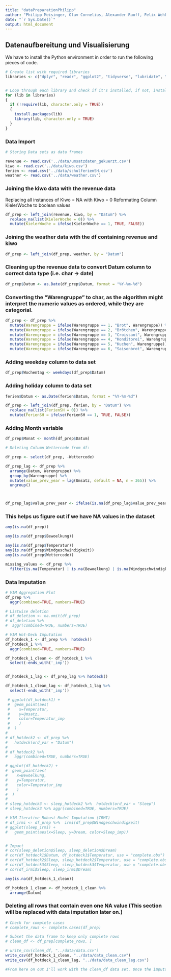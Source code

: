 ```yaml
---
title: "dataPreparationPhilipp"
author: "Philipp Meisinger, Olav Cornelius, Alexander Ruoff, Felix Wehkamp"
date: "`r Sys.Date()`"
output: html_document
---
```


## Datenaufbereitung und Visualisierung
We have to install the Python environment in order to run the following pieces of code.
```r
# Create list with required libraries
libraries <- c("dplyr", "readr", "ggplot2", "tidyverse", "lubridate", "VIM")


# Loop through each library and check if it's installed, if not, install it and then load it to include in this project
for (lib in libraries)
{
  if (!require(lib, character.only = TRUE))
  {
    install.packages(lib)
    library(lib, character.only = TRUE)
  }
}

```

### Data Import

```r
# Storing Data sets as data frames

revenue <- read.csv('../data/umsatzdaten_gekuerzt.csv')
kiwo <- read.csv('../data/kiwo.csv')
ferien <- read.csv('../data/schulferienSH.csv')
weather <- read.csv('../data/weather.csv')

```

### Joining the kiwo data with the revenue data

Replacing all instances of Kiwo = NA with Kiwo = 0 Reformating Column KielerWoche to boolean values

```r
df_prep <- left_join(revenue, kiwo, by = "Datum") %>%
  replace_na(list(KielerWoche = 0)) %>%
  mutate(KielerWoche = ifelse(KielerWoche == 1, TRUE, FALSE))

```

### Joining the weather data with the df containing revenue and kiwo

```r
df_prep <- left_join(df_prep, weather, by = "Datum")

```

### Cleaning up the revenue data to convert Datum column to correct data type (i.e. char -\> date)

```r
df_prep$Datum <- as.Date(df_prep$Datum, format = "%Y-%m-%d")
```

### Converting the "Warengruppe" to char, as the algorithm might interpret the numeric values as ordered, while they are categorial.

```r
df_prep <- df_prep %>%
  mutate(Warengruppe = ifelse(Warengruppe == 1, "Brot", Warengruppe)) %>%
  mutate(Warengruppe = ifelse(Warengruppe == 2, "Brötchen", Warengruppe)) %>%
  mutate(Warengruppe = ifelse(Warengruppe == 3, "Croissant", Warengruppe)) %>%
  mutate(Warengruppe = ifelse(Warengruppe == 4, "Konditorei", Warengruppe)) %>%
  mutate(Warengruppe = ifelse(Warengruppe == 5, "Kuchen", Warengruppe)) %>%
  mutate(Warengruppe = ifelse(Warengruppe == 6, "Saisonbrot", Warengruppe))
```

### Adding weekday column to data set

```r
df_prep$Wochentag <- weekdays(df_prep$Datum)
```

### Adding holiday column to data set

```r
ferien$Datum <- as.Date(ferien$Datum, format = "%Y-%m-%d")

df_prep <- left_join(df_prep, ferien, by = "Datum") %>%
  replace_na(list(FerienSH = 0)) %>%
  mutate(FerienSH = ifelse(FerienSH == 1, TRUE, FALSE))
```

### Adding Month variable
```r
df_prep$Monat <- month(df_prep$Datum)
```

```r
# Deleting Column Wettercode from df:

df_prep <- select(df_prep, -Wettercode)
```


```r

df_prep_lag <- df_prep %>%
  arrange(Datum, Warengruppe) %>%
  group_by(Warengruppe) %>%
  mutate(value_prev_year = lag(Umsatz, default = NA, n = 365)) %>%
  ungroup()



df_prep_lag$value_prev_year <- ifelse(is.na(df_prep_lag$value_prev_year), df_prep_lag$Umsatz, df_prep_lag$value_prev_year)


```


### This helps us figure out if we have NA values in the dataset

```r
any(is.na(df_prep))

any(is.na(df_prep$Bewoelkung))

any(is.na(df_prep$Temperatur))
any(is.na(df_prep$Windgeschwindigkeit))
any(is.na(df_prep$Wettercode))

missing_values <- df_prep %>%
  filter(is.na(Temperatur) | is.na(Bewoelkung) | is.na(Windgeschwindigkeit))

```

### Data Imputation
```r

# VIM Aggregation Plot
df_prep %>%
  aggr(combined=TRUE, numbers=TRUE)

# Listwise deletion
# df_deletion <- na.omit(df_prep)
# df_deletion %>%
#  aggr(combined=TRUE, numbers=TRUE)

# VIM Hot-Deck Imputation
df_hotdeck_1 <- df_prep %>%  hotdeck()
df_hotdeck_1 %>%
  aggr(combined=TRUE, numbers=TRUE)

df_hotdeck_1_clean <- df_hotdeck_1 %>%
  select(-ends_with('_imp'))


df_hotdeck_1_lag <- df_prep_lag %>% hotdeck()

df_hotdeck_1_clean_lag <- df_hotdeck_1_lag %>%
  select(-ends_with('_imp'))

 # ggplot(df_hotdeck1) +
 #  geom_point(aes(
 #    x=Temperatur,
 #    y=Umsatz,
 #    color=Temperatur_imp
 #    )
 #  )
# 
# df_hotdeck2 <- df_prep %>% 
#   hotdeck(ord_var = "Datum")
# 
# df_hotdeck2 %>%
#   aggr(combined=TRUE, numbers=TRUE)

# ggplot(df_hotdeck2) +
#  geom_point(aes(
#    x=Bewoelkung,
#    y=Temperatur,
#    color=Temperatur_imp
#    )
#  )
# 
# sleep_hotdeck3 <- sleep_hotdeck2 %>%  hotdeck(ord_var = "Sleep")
# sleep_hotdeck3 %>% aggr(combined=TRUE, numbers=TRUE)

# VIM Iterative Robust Model Imputation (IRMI)
# df_irmi <- df_prep %>%  irmi(df_prep$Windgeschwindigkeit)
# ggplot(sleep_irmi) +
#   geom_point(aes(x=Sleep, y=Dream, color=Sleep_imp))


# Impact
# cor(sleep_deletion$Sleep, sleep_deletion$Dream)
# cor(df_hotdeck1$Datum, df_hotdeck1$Temperatur, use = "complete.obs")
# cor(df_hotdeck2$Sleep, sleep_hotdeck2$Temperatur, use = "complete.obs")
# cor(df_hotdeck3$Sleep, sleep_hotdeck3$Temperatur, use = "complete.obs")
# cor(df_irmi$Sleep, sleep_irmi$Dream)
```


```r
any(is.na(df_hotdeck_1_clean))

df_hotdeck_1_clean <- df_hotdeck_1_clean %>%
  arrange(Datum)

```



### Deleting all rows that contain even one NA value (This section will be replaced with data imputation later on.)

```r
# Check for complete cases
# complete_rows <- complete.cases(df_prep)

# Subset the data frame to keep only complete rows
# clean_df <- df_prep[complete_rows, ]

# write_csv(clean_df, "../data/data.csv")
write_csv(df_hotdeck_1_clean, "../data/data_clean.csv")
write_csv(df_hotdeck_1_clean_lag, "../data/data_clean_lag.csv")

#From here on out I'll work with the clean_df data set. Once the imputation step is implemented, the following code can be used for both.
```